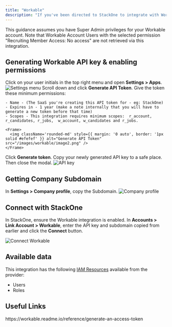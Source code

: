 ```yaml
---
title: "Workable"
description: "If you've been directed to StackOne to integrate with Workable, the following steps will help you understand the process and any necessary actions to configure successful integration."
---
```



<Warning>
  This guidance assumes you have Super Admin privileges for your Workable account.
</Warning>

<Warning>
  Note that Workable Account Users with the selected permission "Recruiting Member Access: No access" are not retrieved via this integration.
</Warning>

## Generating Workable API key & enabling permissions

<Steps>
  <Step title="Open Settings">
    Click on your user initials in the top right menu and open <b>Settings > Apps</b>.
    <Frame>
      <img className='rounded-md' style={{ margin: '0 auto', border: '1px solid #efefef' }} alt="Settings menu" src="/images/workable/image1.png" />
    </Frame>
  </Step>

  <Step title="Generate API Token">
    Scroll down and click <b>Generate API Token</b>. Give the token these minimum permissions:

    - Name - (The SaaS you're creating this API token for - eg: StackOne)
    - Expires in - 1 year (make a note internally that you will have to generate a new token before that time)
    - Scopes - This integration requires minimum scopes:  r_account, r_candidates, r_jobs,  w_account, w_candidates and r_jobs. 

    <Frame>
      <img className='rounded-md' style={{ margin: '0 auto', border: '1px solid #efefef' }} alt="Generate API Token" src="/images/workable/image2.png" />
    </Frame>
  </Step>

  <Step title="Generate Token">
    Click <b>Generate token</b>.
  </Step>

  <Step title="Copy API Key">
    Copy your newly generated API key to a safe place. Then close the modal.
    <Frame>
      <img className='rounded-md' style={{ margin: '0 auto', border: '1px solid #efefef' }} alt="API key" src="/images/workable/image3.png" />
    </Frame>
  </Step>
</Steps>

## Getting Company Subdomain

<Steps>
  <Step title="Copy Subdomain">
    In <b>Settings > Company profile</b>, copy the Subdomain.
    <Frame>
      <img className='rounded-md' style={{ margin: '0 auto', border: '1px solid #efefef' }} alt="Company profile" src="/images/workable/image4.png" />
    </Frame>
  </Step>
</Steps>

## Connect with StackOne

In StackOne, ensure the Workable integration is enabled. In <b>Accounts > Link Account > Workable</b>, enter the API key and subdomain copied from earlier and click the <b>Connect</b> button.

<Frame>
  <img className='rounded-md' style={{ margin: '0 auto', border: '1px solid #efefef' }} alt="Connect Workable" src="/images/workable/image5.png" />
</Frame>

<IntegrationFooter />


## Available data

This integration has the following [IAM Resources](https://docs.stackone.com/reference/iam_list_users) available from the provider:
<ul>
 <li>Users</li>
 <li>Roles</li>
</ul>


## Useful Links
<Card title="Authentication Guide" icon="link" href="https://workable.readme.io/reference/generate-an-access-token">
    https://workable.readme.io/reference/generate-an-access-token
</Card>
